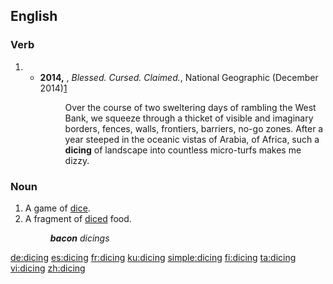 ==English==

===Verb===
{{head|en|present participle}}

# {{present participle of|dice|lang=en}}
#* '''2014,''' {{w|Paul Salopek}}, ''Blessed. Cursed. Claimed.'', National Geographic (December 2014)[http://ngm.nationalgeographic.com/2014/12/pilgrim-roads/salopek-text]
#*: Over the course of two sweltering days of rambling the West Bank, we squeeze through a thicket of visible and imaginary borders, fences, walls, frontiers, barriers, no-go zones. After a year steeped in the oceanic vistas of Arabia, of Africa, such a '''dicing''' of landscape into countless micro-turfs makes me dizzy.

===Noun===
{{en-noun}}

# A game of [[dice]].
# A fragment of [[diced]] food.
#: '''''bacon''' dicings''

[[de:dicing]]
[[es:dicing]]
[[fr:dicing]]
[[ku:dicing]]
[[simple:dicing]]
[[fi:dicing]]
[[ta:dicing]]
[[vi:dicing]]
[[zh:dicing]]